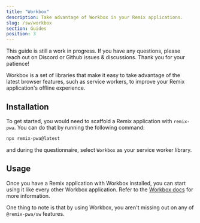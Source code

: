 ```yaml
---
title: "Workbox"
description: Take advantage of Workbox in your Remix applications.
slug: /sw/workbox
section: Guides
position: 3
---
```



<Warn>
This guide is still a work in progress. If you have any questions, please reach out on Discord or Github issues & discussions. Thank you for your patience!
</Warn>

Workbox is a set of libraries that make it easy to take advantage of the latest browser features, such as service workers, to improve your Remix application's offline experience.

## Installation

To get started, you would need to scaffold a Remix application with `remix-pwa`. You can do that by running the following command:

```bash
npx remix-pwa@latest
```

and during the questionnaire, select `Workbox` as your service worker library.

## Usage

Once you have a Remix application with Workbox installed, you can start using it like every other Workbox application. Refer to the [Workbox docs](https://developers.google.com/web/tools/workbox) for more information.

One thing to note is that by using Workbox, you aren't missing out on any of `@remix-pwa/sw` features. 